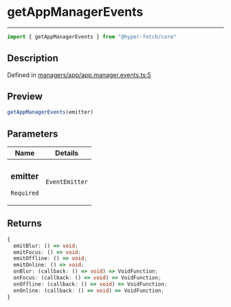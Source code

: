 

# getAppManagerEvents

<div class="api-docs__separator" data-reactroot="">

---

</div><div class="api-docs__import" data-reactroot="">

```ts
import { getAppManagerEvents } from "@hyper-fetch/core"
```

</div><div class="api-docs__section">

## Description

</div><div class="api-docs__description"><span class="api-docs__do-not-parse">



</span></div><p class="api-docs__definition">

Defined in [managers/app/app.manager.events.ts:5](https://github.com/BetterTyped/hyper-fetch/blob/c3e2c45/packages/core/src/managers/app/app.manager.events.ts#L5)

</p><div class="api-docs__section">

## Preview

</div><div class="api-docs__preview fn">

```ts
getAppManagerEvents(emitter)
```

</div><div class="api-docs__section">

## Parameters

</div><div class="api-docs__parameters"><table><thead><tr><th>Name</th><th>Details</th></tr></thead><tbody><tr param-data="emitter"><td class="api-docs__param-name required">

### emitter 

`Required`

</td><td class="api-docs__param-type">

`EventEmitter`

</td></tr></tbody></table></div><div class="api-docs__section">

## Returns

</div><div class="api-docs__returns">

```ts
{
  emitBlur: () => void;
  emitFocus: () => void;
  emitOffline: () => void;
  emitOnline: () => void;
  onBlur: (callback: () => void) => VoidFunction;
  onFocus: (callback: () => void) => VoidFunction;
  onOffline: (callback: () => void) => VoidFunction;
  onOnline: (callback: () => void) => VoidFunction;
}
```

</div>